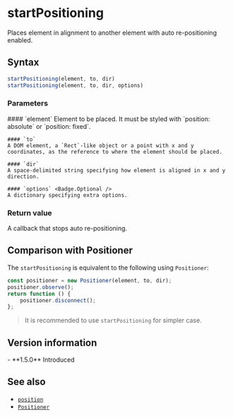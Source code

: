 <Module name="@misonou/react-css-utils" />

# startPositioning

Places element in alignment to another element with auto re-positioning enabled.

## Syntax

```javascript
startPositioning(element, to, dir)
startPositioning(element, to, dir, options)
```

<ImportHint
    name="startPositioning"
    module="@misonou/react-css-utils"
/>

### Parameters

<dl>
    #### `element`
    Element to be placed. It must be styled with `position: absolute` or `position: fixed`.

    #### `to`
    A DOM element, a `Rect`-like object or a point with x and y coordinates, as the reference to where the element should be placed.

    #### `dir`
    A space-delimited string specifying how element is aligned in x and y direction.

    #### `options` <Badge.Optional />
    A dictionary specifying extra options.

</dl>

### Return value

A callback that stops auto re-positioning.

## Comparison with Positioner

The `startPositioning` is equivalent to the following using `Positioner`:

```javascript
const positioner = new Positioner(element, to, dir);
positioner.observe();
return function () {
    positioner.disconnect();
};
```

> It is recommended to use `startPositioning` for simpler case.

## Version information

<VersionTimeline module="@misonou/react-css-utils">
- **1.5.0** Introduced
</VersionTimeline>

## See also

- [`position`](:)
- [`Positioner`](:)
